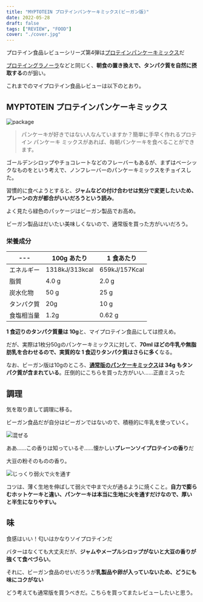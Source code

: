 ```yaml
---
title: "MYPTOTEIN プロテインパンケーキミックス(ビーガン版)"
date: 2022-05-28
draft: false
tags: ["REVIEW", "FOOD"]
cover: "./cover.jpg"
---
```


プロテイン食品レビューシリーズ第4弾は[プロテインパンケーキミックス](https://px.a8.net/svt/ejp?a8mat=3N3PXV+GF7GHE+45DI+BW0YB&a8ejpredirect=https%3A%2F%2Fwww.myprotein.jp%2Fsports-nutrition%2Fvegan-protein-pancake-mix%2F11802970.html)だ

[プロテイングラノーラ](https://px.a8.net/svt/ejp?a8mat=3N3PXV+GF7GHE+45DI+BW0YB&a8ejpredirect=https%3A%2F%2Fwww.myprotein.jp%2Fsports-nutrition%2Fprotein-granola%2F11091293.html)などと同じく、**朝食の置き換えで、タンパク質を自然に摂取する**のが狙い。

これまでのマイプロテイン食品レビューは以下のとおり。

<LinkBox url="https://blog.gensobunya.net/post/2022/05/myprotein_protein_spread/" />

<LinkBox url="https://blog.gensobunya.net/post/2022/05/myprotein_protein_spread/" />

<LinkBox url="https://blog.gensobunya.net/post/2022/05/protein_granola/" />

<LinkBox url="https://blog.gensobunya.net/post/2022/02/mp_lean_cookie/" />

## MYPTOTEIN プロテインパンケーキミックス

![package](./cover.jpg)

> パンケーキが好きではない人なんていますか？簡単に手早く作れるプロテイン パンケーキ ミックスがあれば、毎朝パンケーキを食べることができます。

ゴールデンシロップやチョコレートなどのフレーバーもあるが、まずはベーシックなものをという考えで、ノンフレーバーのパンケーキミックスをチョイスした。

習慣的に食べようとすると、**ジャムなどの付け合わせは気分で変更したいため、プレーンの方が都合がいいだろうという読み**。

よく見たら緑色のパッケージはビーガン製品でお高め。

ビーガン製品はだいたい美味しくないので、通常版を買った方がいいだろう。

<LinkBox url="https://www.myprotein.jp/sports-nutrition/protein-pancake-mix/10867261.html" linkUrl="https://px.a8.net/svt/ejp?a8mat=3N3PXV+GF7GHE+45DI+BW0YB&a8ejpredirect=https%3A%2F%2Fwww.myprotein.jp%2Fsports-nutrition%2Fprotein-pancake-mix%2F10867261.html" />

### 栄養成分

| ---        | 100g あたり    | 1 食あたり    |
| ---------- | -------------- | ------------- |
| エネルギー | 1318kJ/313kcal | 659kJ/157Kcal |
| 脂質       | 4.0 g          | 2.0 g         |
| 炭水化物   | 50 g           | 25 g          |
| タンパク質 | 20g            | 10 g          |
| 食塩相当量 | 1.2g           | 0.62 g        |

**1 食辺りのタンパク質量は 10g**と、マイプロテイン食品にしては控えめ。

だが、実際は1枚分50gのパンケーキミックスに対して、**70ml ほどの牛乳や無脂肪乳を合わせるので、実質的な 1 食辺りタンパク質はさらに多く**なる。

なお、ビーガン版は10gのところ、**[通常版のパンケーキミックス](https://px.a8.net/svt/ejp?a8mat=3N3PXV+GF7GHE+45DI+BW0YB&a8ejpredirect=https%3A%2F%2Fwww.myprotein.jp%2Fsports-nutrition%2Fprotein-pancake-mix%2F10867261.html)は 34g もタンパク質が含まれている**。圧倒的にこちらを買った方がいい……正直ミスった

## 調理

気を取り直して調理に移る。

ビーガン食品だが自分はビーガンではないので、積極的に牛乳を使っていく。

![混ぜる](./mix.jpg)

ああ……この香りは知っているぞ……懐かしい**プレーンソイプロテインの香り**だ

大豆の粉そのものの香り。

![じっくり弱火で火を通す](./yaki.jpg)

コツは、薄く生地を伸ばして弱火で中まで火が通るように焼くこと。**自力で膨らむホットケーキと違い、パンケーキは本当に生地に火を通すだけなので、厚いと半生になりやすい。**

## 味

食感はいい！匂いはかなりソイプロテインだ

バターはなくても大丈夫だが、**ジャムやメープルシロップがないと大豆の香りが強くて食べづらい**。

それに、ビーガン食品のせいだろうが**乳製品や卵が入っていないため、どうにも味にコクがない**

どう考えても通常版を買うべきだ。こちらを買ってまたレビューしたいと思う。

<LinkBox url="https://www.myprotein.jp/sports-nutrition/protein-pancake-mix/10867261.html" linkUrl="https://px.a8.net/svt/ejp?a8mat=3N3PXV+GF7GHE+45DI+BW0YB&a8ejpredirect=https%3A%2F%2Fwww.myprotein.jp%2Fsports-nutrition%2Fprotein-pancake-mix%2F10867261.html" />
